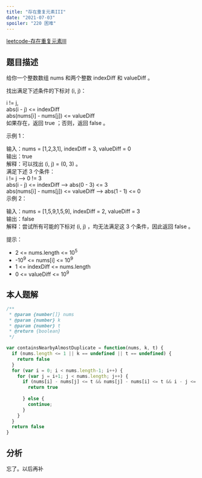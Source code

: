 ```yaml
---
title: "存在重复元素III"
date: "2021-07-03"
spoiler: "220 困难"
---
```


[leetcode-存在重复元素III](https://leetcode.cn/problems/contains-duplicate-iii/description/)

## 题目描述

给你一个整数数组 nums 和两个整数 indexDiff 和 valueDiff 。  
  
找出满足下述条件的下标对 (i, j)：  
  
i != j,  
abs(i - j) \<= indexDiff  
abs(nums[i] - nums[j]) \<= valueDiff  
如果存在，返回 true ；否则，返回 false 。  
  
   
  
示例 1：  
  
输入：nums = [1,2,3,1], indexDiff = 3, valueDiff = 0  
输出：true  
解释：可以找出 (i, j) = (0, 3) 。  
满足下述 3 个条件：  
i != j --> 0 != 3  
abs(i - j) \<= indexDiff --> abs(0 - 3) \<= 3  
abs(nums[i] - nums[j]) \<= valueDiff --> abs(1 - 1) \<= 0  
示例 2：  
  
输入：nums = [1,5,9,1,5,9], indexDiff = 2, valueDiff = 3  
输出：false  
解释：尝试所有可能的下标对 (i, j) ，均无法满足这 3 个条件，因此返回 false 。  
   
  
提示：  
  
* 2 \<= nums.length \<= 10<sup>5</sup>  
* -10<sup>9</sup> \<= nums[i] \<= 10<sup>9</sup>  
* 1 \<= indexDiff \<= nums.length  
* 0 \<= valueDiff \<= 10<sup>9</sup>  

## 本人题解

```javascript
/**
 * @param {number[]} nums
 * @param {number} k
 * @param {number} t
 * @return {boolean}
 */

var containsNearbyAlmostDuplicate = function(nums, k, t) {
  if (nums.length <= 1 || k == undefined || t == undefined) {
    return false
  }
  for (var i = 0; i < nums.length-1; i++) {
    for (var j = i+1; j < nums.length; j++) {
      if (nums[i] - nums[j] <= t && nums[j] - nums[i] <= t && i - j <= k && j - i <= k) {
        return true
        
      } else {
        continue;
      }
    }
  }
  return false
}
```

## 分析

忘了。以后再补